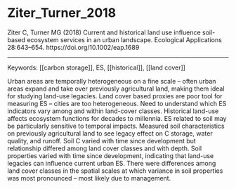 # Ziter_Turner_2018

Ziter C, Turner MG (2018) Current and historical land use influence soil-based ecosystem services in an urban landscape. Ecological Applications 28:643–654. https://doi.org/10.1002/eap.1689

---

Keywords: [[carbon storage]], ES, [[historical]], [[land cover]] 	 

Urban areas are temporally heterogeneous on a fine scale – often urban areas expand and take over previously agricultural land, making them ideal for studying land-use legacies. Land cover based proxies are poor tool for measuring ES – cities are too heterogeneous. Need to understand which ES indicators vary among and within land-cover classes. Historical land-use affects ecosystem functions for decades to millennia. ES related to soil may be particularly sensitive to temporal impacts. Measured soil characteristics on previously agricultural land to see legacy effect on C storage, water quality, and runoff. Soil C varied with time since development but relationship differed among land cover classes and with depth. Soil properties varied with time since development, indicating that land-use legacies can influence current urban ES. There were differences among land cover classes in the spatial scales at which variance in soil properties was most pronounced – most likely due to management.
